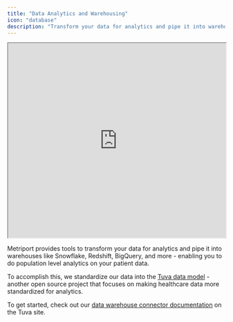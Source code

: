 ```yaml
---
title: "Data Analytics and Warehousing"
icon: "database"
description: "Transform your data for analytics and pipe it into warehouses like Snowflake, Redshift, BigQuery, and more"
---
```


<iframe
  src="https://www.loom.com/embed/2469dfe857db4512bbe082087daeb9f8?sid=84ebc40a-5958-493a-a376-0d2cbaf85bf6"
  width="100%"
  height="450px"
></iframe>

Metriport provides tools to transform your data for analytics and pipe it into warehouses like Snowflake, Redshift, BigQuery,
and more - enabling you to do population level analytics on your patient data.

To accomplish this, we standardize our data into the [Tuva data model](https://thetuvaproject.com/) - another open source
project that focuses on making healthcare data more standardized for analytics.

To get started, check out our [data warehouse connector documentation](https://thetuvaproject.com/connectors/metriport) on the Tuva site.

